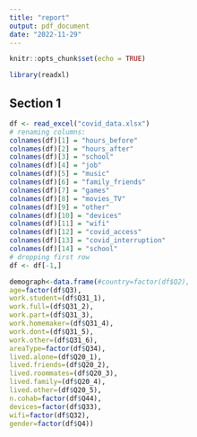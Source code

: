 ```yaml
---
title: "report"
output: pdf_document
date: "2022-11-29"
---
```


```r
knitr::opts_chunk$set(echo = TRUE)
```

```r
library(readxl)
```

## Section 1

```r
df <- read_excel("covid_data.xlsx")
# renaming columns:
colnames(df)[1] = "hours_before"
colnames(df)[2] = "hours_after"
colnames(df)[3] = "school"
colnames(df)[4] = "job"
colnames(df)[5] = "music"
colnames(df)[6] = "family_friends"
colnames(df)[7] = "games"
colnames(df)[8] = "movies_TV"
colnames(df)[9] = "other"
colnames(df)[10] = "devices"
colnames(df)[11] = "wifi"
colnames(df)[12] = "covid_access"
colnames(df)[13] = "covid_interruption"
colnames(df)[14] = "school"
# dropping first row
df <- df[-1,]

demograph<-data.frame(#country=factor(df$Q2),
age=factor(df$Q3),
work.student=(df$Q31_1),
work.full=(df$Q31_2),
work.part=(df$Q31_3),
work.homemaker=(df$Q31_4),
work.dont=(df$Q31_5),
work.other=(df$Q31_6),
areaType=factor(df$Q34),
lived.alone=(df$Q20_1),
lived.friends=(df$Q20_2),
lived.roommates=(df$Q20_3),
lived.family=(df$Q20_4),
lived.other=(df$Q20_5),
n.cohab=factor(df$Q44),
devices=factor(df$Q33),
wifi=factor(df$Q32),
gender=factor(df$Q4))
```
